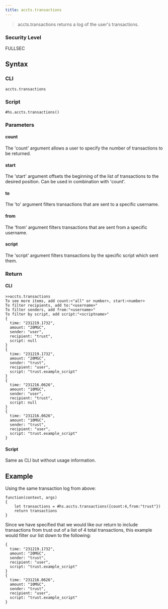 ```yaml
---
title: accts.transactions
---
```


> accts.transactions returns a log of the user's transactions.

### Security Level

FULLSEC

## Syntax

### CLI

```
accts.transactions
```

### Script

```
#hs.accts.transactions()
```

### Parameters

#### count

The 'count' argument allows a user to specify the number of transactions to be returned.

#### start

The 'start' argument offsets the beginning of the list of transactions to the desired position. Can be used in combination with 'count'.

#### to

The 'to' argument filters transactions that are sent to a specific username.

#### from

The 'from' argument filters transactions that are sent from a specific username.

#### script

The 'script' argument filters transactions by the specific script which sent them.

### Return

#### CLI

```
>>accts.transactions
To see more items, add count:<"all" or number>, start:<number>
To filter recipients, add to:"<username>"
To filter senders, add from:"<username>"
To filter by script, add script:"<scriptname>"
{
  time: "231219.1732",
  amount: "20MGC",
  sender: "user",
  recipient: "trust",
  script: null
}
{
  time: "231219.1732",
  amount: "20MGC",
  sender: "trust",
  recipient: "user",
  script: "trust.example_script"
}
{
  time: "231216.0626",
  amount: "10MGC",
  sender: "user",
  recipient: "trust",
  script: null
}
{
  time: "231216.0626",
  amount: "10MGC",
  sender: "trust",
  recipient: "user",
  script: "trust.example_script"
}
```

#### Script

Same as CLI but without usage information.

## Example

Using the same transaction log from above:

```
function(context, args)
{
	let transactions = #hs.accts.transactions({count:4,from:"trust"})
	return transactions
}

```

Since we have specified that we would like our return to include transactions from trust out of a list of 4 total transactions, this example would filter our list down to the following:

```
{
  time: "231219.1732",
  amount: "20MGC",
  sender: "trust",
  recipient: "user",
  script: "trust.example_script"
}
{
  time: "231216.0626",
  amount: "10MGC",
  sender: "trust",
  recipient: "user",
  script: "trust.example_script"
}
```
